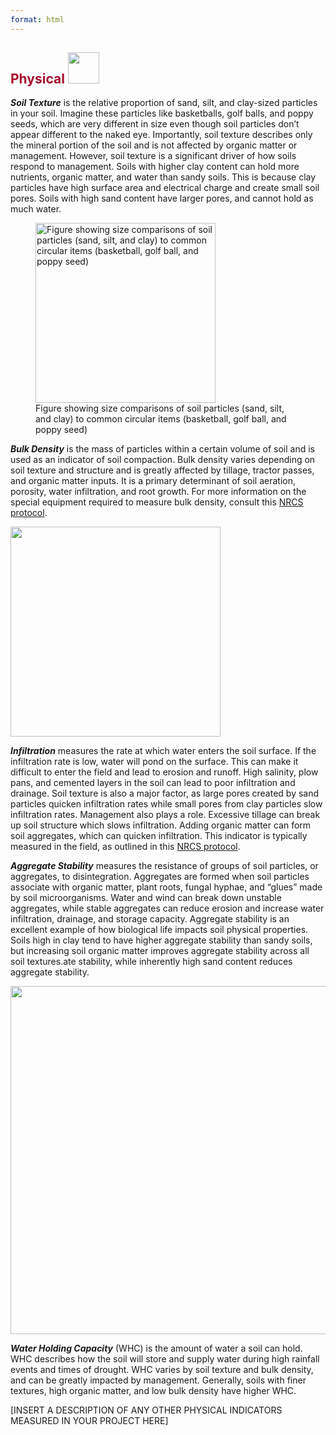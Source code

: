 ```yaml
---
format: html
---
```


## [**Physical**]{style="color: #a60f2d"} ![](images/physical.png){height="50px"}\newline\newline

***Soil Texture*** is the relative proportion of sand, silt, and clay-sized particles in your soil. Imagine these particles like basketballs, golf balls, and poppy seeds, which are very different in size even though soil particles don't appear different to the naked eye. Importantly, soil texture describes only the mineral portion of the soil and is not affected by organic matter or management. However, soil texture is a significant driver of how soils respond to management. Soils with higher clay content can hold more nutrients, organic matter, and water than sandy soils. This is because clay particles have high surface area and electrical charge and create small soil pores. Soils with high sand content have larger pores, and cannot hold as much water.

![Figure showing size comparisons of soil particles (sand, silt, and clay) to common circular items (basketball, golf ball, and poppy seed)](https://rawcdn.githack.com/WA-Department-of-Agriculture/soils/0d253937af0fb160f6527d68112cdc2401fba9fd/inst/template/inst/images/texture.png){fig-alt="Texture comparison figure" width="3in"}

***Bulk Density*** is the mass of particles within a certain volume of soil and is used as an indicator of soil compaction. Bulk density varies depending on soil texture and structure and is greatly affected by tillage, tractor passes, and organic matter inputs. It is a primary determinant of soil aeration, porosity, water infiltration, and root growth. For more information on the special equipment required to measure bulk density, consult this [NRCS protocol](https://www.nrcs.usda.gov/sites/default/files/2022-10/Soil%20Bulk%20Density%20Moisture%20Aeration.pdf "NRCS bulk density protocol").

![](https://rawcdn.githack.com/WA-Department-of-Agriculture/soils/0d253937af0fb160f6527d68112cdc2401fba9fd/inst/template/inst/images/compaction.png){width="3.5in"}

***Infiltration*** measures the rate at which water enters the soil surface. If the infiltration rate is low, water will pond on the surface. This can make it difficult to enter the field and lead to erosion and runoff. High salinity, plow pans, and cemented layers in the soil can lead to poor infiltration and drainage. Soil texture is also a major factor, as large pores created by sand particles quicken infiltration rates while small pores from clay particles slow infiltration rates. Management also plays a role. Excessive tillage can break up soil structure which slows infiltration. Adding organic matter can form soil aggregates, which can quicken infiltration. This indicator is typically measured in the field, as outlined in this [NRCS protocol](https://www.nrcs.usda.gov/sites/default/files/2022-10/Infiltration.pdf "NRCS infiltration protocol").

***Aggregate Stability*** measures the resistance of groups of soil particles, or aggregates, to disintegration. Aggregates are formed when soil particles associate with organic matter, plant roots, fungal hyphae, and "glues" made by soil microorganisms. Water and wind can break down unstable aggregates, while stable aggregates can reduce erosion and increase water infiltration, drainage, and storage capacity. Aggregate stability is an excellent example of how biological life impacts soil physical properties. Soils high in clay tend to have higher aggregate stability than sandy soils, but increasing soil organic matter improves aggregate stability across all soil textures.ate stability, while inherently high sand content reduces aggregate stability.

![](https://rawcdn.githack.com/WA-Department-of-Agriculture/soils/0d253937af0fb160f6527d68112cdc2401fba9fd/inst/template/inst/images/aggregate_stability.png){width="5.8in"}

***Water Holding Capacity*** (WHC) is the amount of water a soil can hold. WHC describes how the soil will store and supply water during high rainfall events and times of drought. WHC varies by soil texture and bulk density, and can be greatly impacted by management. Generally, soils with finer textures, high organic matter, and low bulk density have higher WHC.

\[INSERT A DESCRIPTION OF ANY OTHER PHYSICAL INDICATORS MEASURED IN YOUR PROJECT HERE\]
